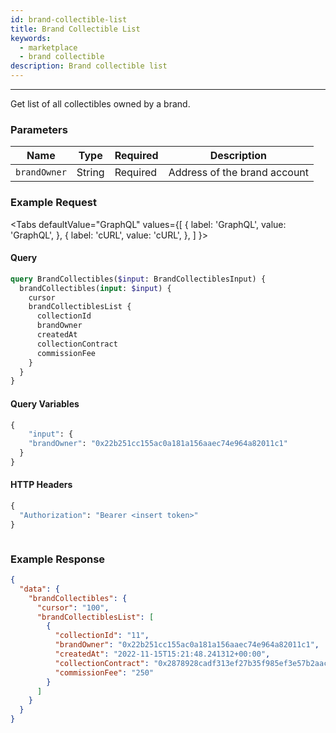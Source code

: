 ```yaml
---
id: brand-collectible-list
title: Brand Collectible List
keywords:
  - marketplace
  - brand collectible
description: Brand collectible list
---
```


---

Get list of all collectibles owned by a brand.

### Parameters

| Name         | Type   | Required | Description                  |
| ------------ | ------ | -------- | ---------------------------- |
| `brandOwner` | String | Required | Address of the brand account |

### Example Request


<Tabs
  defaultValue="GraphQL"
  values={[
    { label: 'GraphQL', value: 'GraphQL', },
    { label: 'cURL', value: 'cURL', },
  ]
}>

<TabItem value="GraphQL">

#### Query

```graphql
query BrandCollectibles($input: BrandCollectiblesInput) {
  brandCollectibles(input: $input) {
    cursor
    brandCollectiblesList {
      collectionId
      brandOwner
      createdAt
      collectionContract
      commissionFee
    }
  }
}
```

#### Query Variables

```graphql
{
	"input": {
    "brandOwner": "0x22b251cc155ac0a181a156aaec74e964a82011c1"
  }
}
```

#### HTTP Headers

```graphql
{
  "Authorization": "Bearer <insert token>"
}
```

</TabItem>

<TabItem value="cURL">

```curl

```

</TabItem>
</Tabs>

### Example Response

```json
{
  "data": {
    "brandCollectibles": {
      "cursor": "100",
      "brandCollectiblesList": [
        {
          "collectionId": "11",
          "brandOwner": "0x22b251cc155ac0a181a156aaec74e964a82011c1",
          "createdAt": "2022-11-15T15:21:48.241312+00:00",
          "collectionContract": "0x2878928cadf313ef27b35f985ef3e57b2aac7f4d",
          "commissionFee": "250"
        }
      ]
    }
  }
}
```
